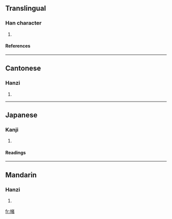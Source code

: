 ==Translingual==
===Han character===
{{Han char|rn=50|rad=巾|as=09|sn=12|four=4426<sub>0</sub>|canj=中月十大日 (LBJKA)}}
# {{defn|Han|sort=巾09}}
====References====
{{Han ref|kx=0333.220|dkj=08975|dj=0641.040|hdz=10746.080|uh=5E3E|ud=24126|bh=D545|bd=54597}}
----
==Cantonese==
===Hanzi===
{{yue-hanzi|jyut=|y=dou2}}
# {{defn|Cantonese}}
----
==Japanese==
===Kanji===
{{ja-kanji|grade=|rs=巾09}}
# {{defn|Japanese}} 
====Readings====
{{ja-readings|on=[[と]] (to), [[つ]] (tsu)|kun=[[はた]] (hata), [[はたじるし]] (hatajirushi), [[わたいれ]] (wataire)}}
----
==Mandarin==
===Hanzi===
{{cmn-hanzi|pin=[[dǔ]] (du3)|wg=tu<sup>3</sup>}}
# {{defn|Mandarin}}

[[fr:帾]]